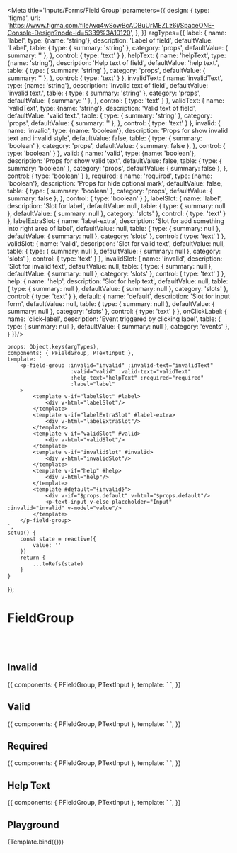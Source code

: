 

<Meta title='Inputs/Forms/Field Group' parameters={{
    design: {
        type: 'figma',
        url: 'https://www.figma.com/file/wq4wSowBcADBuUrMEZLz6i/SpaceONE-Console-Design?node-id=5339%3A10120',
    },
}} argTypes={{
    label: {
        name: 'label',
        type: {name: 'string'},
        description: 'Label of field',
        defaultValue: 'Label',
        table: {
            type: {
                summary: 'string'
            },
            category: 'props',
            defaultValue: {
                summary: ''
            },
        },
        control: {
            type: 'text'
        }
    },
    helpText: {
        name: 'helpText',
        type: {name: 'string'},
        description: 'Help text of field',
        defaultValue: 'help text.',
        table: {
            type: {
                summary: 'string'
            },
            category: 'props',
            defaultValue: {
                summary: ''
            },
        },
        control: {
            type: 'text'
        }
    },
    invalidText: {
        name: 'invalidText',
        type: {name: 'string'},
        description: 'Invalid text of field',
        defaultValue: 'invalid text.',
        table: {
            type: {
                summary: 'string'
            },
            category: 'props',
            defaultValue: {
                summary: ''
            },
        },
        control: {
            type: 'text'
        }
    },
    validText: {
        name: 'validText',
        type: {name: 'string'},
        description: 'Valid text of field',
        defaultValue: 'valid text.',
        table: {
            type: {
                summary: 'string'
            },
            category: 'props',
            defaultValue: {
                summary: ''
            },
        },
        control: {
            type: 'text'
        }
    },
    invalid: {
        name: 'invalid',
        type: {name: 'boolean'},
        description: 'Props for show invalid text and invalid style',
        defaultValue: false,
        table: {
            type: {
                summary: 'boolean'
            },
            category: 'props',
            defaultValue: {
                summary: false
            },
        },
        control: {
            type: 'boolean'
        }
    },
    valid: {
        name: 'valid',
        type: {name: 'boolean'},
        description: 'Props for show valid text',
        defaultValue: false,
        table: {
            type: {
                summary: 'boolean'
            },
            category: 'props',
            defaultValue: {
                summary: false
            },
        },
        control: {
            type: 'boolean'
        }
    },
    required: {
        name: 'required',
        type: {name: 'boolean'},
        description: 'Props for hide optional mark',
        defaultValue: false,
        table: {
            type: {
                summary: 'boolean'
            },
            category: 'props',
            defaultValue: {
                summary: false
            },
        },
        control: {
            type: 'boolean'
        }
    },
    labelSlot: {
        name: 'label',
        description: 'Slot for label',
        defaultValue: null,
        table: {
            type: {
                summary: null
            },
            defaultValue: {
                summary: null
            },
            category: 'slots'
        },
        control: {
            type: 'text'
        }
    },
    labelExtraSlot: {
        name: 'label-extra',
        description: 'Slot for add something into right area of label',
        defaultValue: null,
        table: {
            type: {
                summary: null
            },
            defaultValue: {
                summary: null
            },
            category: 'slots'
        },
        control: {
            type: 'text'
        }
    },
    validSlot: {
        name: 'valid',
        description: 'Slot for valid text',
        defaultValue: null,
        table: {
            type: {
                summary: null
            },
            defaultValue: {
                summary: null
            },
            category: 'slots'
        },
        control: {
            type: 'text'
        }
    },
    invalidSlot: {
        name: 'invalid',
        description: 'Slot for invalid text',
        defaultValue: null,
        table: {
            type: {
                summary: null
            },
            defaultValue: {
                summary: null
            },
            category: 'slots'
        },
        control: {
            type: 'text'
        }
    },
    help: {
        name: 'help',
        description: 'Slot for help text',
        defaultValue: null,
        table: {
            type: {
                summary: null
            },
            defaultValue: {
                summary: null
            },
            category: 'slots'
        },
        control: {
            type: 'text'
        }
    },
    default: {
        name: 'default',
        description: 'Slot for input form',
        defaultValue: null,
        table: {
            type: {
                summary: null
            },
            defaultValue: {
                summary: null
            },
            category: 'slots'
        },
        control: {
            type: 'text'
        }
    },
    onClickLabel: {
        name: 'click-label',
        description: 'Event triggered by clicking label',
        table: {
            type: {
                summary: null
            },
            defaultValue: {
                summary: null
            },
            category: 'events'
        },
    }
}}/>


    props: Object.keys(argTypes),
    components: { PFieldGroup, PTextInput },
    template: `
        <p-field-group :invalid="invalid" :invalid-text="invalidText"
                        :valid="valid" :valid-text="validText"
                        :help-text="helpText" :required="required"
                        :label="label"
        >
            <template v-if="labelSlot" #label>
                <div v-html="labelSlot"/>
            </template>
            <template v-if="labelExtraSlot" #label-extra>
                <div v-html="labelExtraSlot"/>
            </template>
            <template v-if="validSlot" #valid>
                <div v-html="validSlot"/>
            </template>
            <template v-if="invalidSlot" #invalid>
                <div v-html="invalidSlot"/>
            </template>
            <template v-if="help" #help>
                <div v-html="help"/>
            </template>
            <template #default="{invalid}">
                <div v-if="$props.default" v-html="$props.default"/>
                <p-text-input v-else placeholder="Input" :invalid="invalid" v-model="value"/>
            </template>
        </p-field-group>
    `,
    setup() {
        const state = reactive({
            value: ''
        })
        return {
            ...toRefs(state)
        }
    }
});


# FieldGroup

<br/>
<br/>


## Invalid

<Canvas>
    <Story name="Invalid">
        {{
            components: { PFieldGroup, PTextInput },
            template: `
        <p-field-group label="Name" invalid invalid-text="name is required field.">
            <template #default="{invalid}">
                <p-text-input placeholder="Name" :invalid="invalid" value=""/>
            </template>
        </p-field-group>
    `,
        }}
    </Story>
</Canvas>

<br/>

## Valid

<Canvas>
    <Story name="Valid">
        {{
            components: { PFieldGroup, PTextInput },
            template: `
        <p-field-group label="Name" valid valid-text="this is an appropriate name.">
            <template #default="{valid}">
                <p-text-input placeholder="Name" :valid="valid" value="Wanjin"/>
            </template>
        </p-field-group>
    `,
        }}
    </Story>
</Canvas>

<br/>

## Required

<Canvas>
    <Story name="Required">
        {{
            components: { PFieldGroup, PTextInput },
            template: `
        <p-field-group label="Name" required>
            <p-text-input value="Wanjin"/>
        </p-field-group>
    `,
        }}
    </Story>
</Canvas>

<br/>

## Help Text

<Canvas>
    <Story name="Help Text">
        {{
            components: { PFieldGroup, PTextInput },
            template: `
        <p-field-group label="Name" help-text="Please enter 3 or more and 10 or less alphabets.">
            <p-text-input value="Wanjin"/>
        </p-field-group>
    `,
        }}
    </Story>
</Canvas>

<br/>

## Playground

<Canvas>
    <Story name="Playground">
        {Template.bind({})}
    </Story>
</Canvas>

<ArgsTable story="Playground"/>

